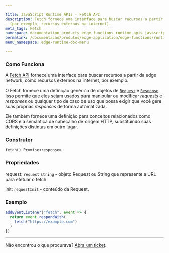 ```yaml
---

title: JavaScript Runtime APIs - Fetch API
description: Fetch fornece uma interface para buscar recursos a partir da edge network
  (por exemplo, recursos externos na internet).
meta_tags: Fetch
namespace: documentation_products_edge_functions_runtime_apis_javascript_fetch
permalink: /documentacao/produtos/edge-application/edge-functions/runtime-apis/javascript/fetch/
menu_namespace: edge-runtime-doc-menu

---
```


### Como Funciona

A [Fetch API](https://developer.mozilla.org/en-US/docs/Web/API/Fetch_API) fornece uma interface para buscar recursos a partir da edge network, como recursos externos na internet, por exemplo.

O Fetch fornece uma definição genérica de objetos de [`Request`](https://developer.mozilla.org/pt-BR/docs/Web/API/Request) e [`Response`](https://developer.mozilla.org/pt-BR/docs/Web/API/Response). Isso permite que eles sejam usados para manipular ou modificar _requests_ e _responses_ ou qualquer tipo de caso de uso que possa exigir que você gere suas próprias _responses_ de forma automatizada.

Ele também fornece uma definição para conceitos relacionados como CORS e a semântica de cabeçalho de origem HTTP, substituindo suas definições distintas em outro lugar.

### Construtor

`fetch() Promise<response>`

### Propriedades

request: `request` `string` - objeto Request ou String que represente a URL para efetuar o fetch.

init: `requestInit`  -  conteúdo da Request.

### Exemplo

```js
addEventListener("fetch", event => {
  return event.respondWith(
    fetch("https://example.com")
  )
})
```

---

Não encontrou o que procurava? [Abra um ticket](https://tickets.azion.com/pt-BR/support/login/).
